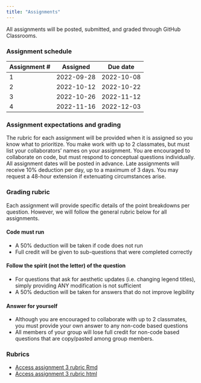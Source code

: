 ```yaml
---
title: "Assignments"
---
```


All assignments will be posted, submitted, and graded through GitHub Classrooms. 

### Assignment schedule

| Assignment #| Assigned   | Due date   |
|---|------------|------------|
| 1 | 2022-09-28 | 2022-10-08 |
| 2 | 2022-10-12 | 2022-10-22 |
| 3 | 2022-10-26 | 2022-11-12 |
| 4 | 2022-11-16 | 2022-12-03 |

### Assignment expectations and grading

The rubric for each assignment will be provided when it is assigned so you know what to prioritize. You make work with up to 2 classmates, but must list your collaborators’ names on your assignment. You are encouraged to collaborate on code, but must respond to conceptual questions individually. All assignment dates will be posted in advance. Late assignments will receive 10% deduction per day, up to a maximum of 3 days. You may request a 48-hour extension if extenuating circumstances arise. 

### Grading rubric

Each assignment will provide specific details of the point breakdowns per question. However, we will follow the general rubric below for all assignments.

#### Code must run
* A 50% deduction will be taken if code does not run
* Full credit will be given to sub-questions that were completed correctly

#### Follow the spirit (not the letter) of the question
* For questions that ask for aesthetic updates (i.e. changing legend titles), simply providing ANY modification is not sufficient
* A 50% deduction will be taken for answers that do not improve legibility

#### Answer for yourself
* Although you are encouraged to collaborate with up to 2 classmates, you must provide your own answer to any non-code based questions
* All members of your group will lose full credit for non-code based questions that are copy/pasted among group members.

### Rubrics

-   [Access assignment 3 rubric Rmd](assignments/assigment3-rubric.Rmd)\
-   [Access assignment 3 rubric html](assignments/assigment3-rubric.html)

